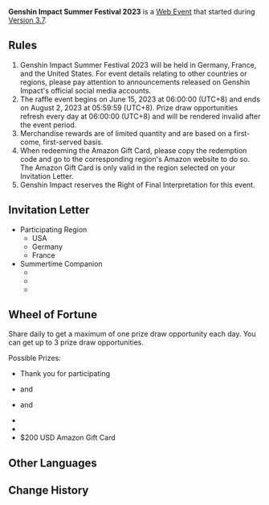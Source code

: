 {{Event Tabs
|story = false
}}
{{Event
|name              = Genshin Impact Summer Festival 2023
|image             = Genshin Impact Summer Festival 2023.png
|type              = Web
|time_known        = yes
|time_start        = 2023-06-15 06:00:00
|time_start_offset = GMT+8
|time_end          = 2023-08-02 05:59:59
|time_end_offset   = GMT+8
|link              = 
|link2             = https://act.hoyoverse.com/ys/event/e20230615summer-ivkcpq/index.html
|link2name         = Event Page
}}
{{Description|With the arrival of summer, the Summer Festival 2023 series events will also begin!<br>Let's create new memories of summer in Teyvat!}}
'''Genshin Impact Summer Festival 2023''' is a [[Web Event]] that started during [[Version 3.7]].

==Rules==
# Genshin Impact Summer Festival 2023 will be held in Germany, France, and the United States. For event details relating to other countries or regions, please pay attention to announcements released on Genshin Impact's official social media accounts. 
# The raffle event begins on June 15, 2023 at 06:00:00 (UTC+8) and ends on August 2, 2023 at 05:59:59 (UTC+8). Prize draw opportunities refresh every day at 06:00:00 (UTC+8) and will be rendered invalid after the event period. 
# Merchandise rewards are of limited quantity and are based on a first-come, first-served basis. 
# When redeeming the Amazon Gift Card, please copy the redemption code and go to the corresponding region's Amazon website to do so. The Amazon Gift Card is only valid in the region selected on your Invitation Letter. 
# Genshin Impact reserves the Right of Final Interpretation for this event.

==Invitation Letter==
* Participating Region
** USA
** Germany
** France
* Summertime Companion
** {{Character|Klee|40|nobr=1}}
** {{Character|Qiqi|40|nobr=1}}
** {{Character|Yoimiya|40|nobr=1}}

==Wheel of Fortune==
Share daily to get a maximum of one prize draw opportunity each day. You can get up to 3 prize draw opportunities.

Possible Prizes:
* Thank you for participating<!--Wording from event page-->
* {{Item|Mora|x=20,000}} and {{Item|Padisarah Pudding|x=1}}
* {{Item|Mora|x=20,000}}  and {{Item|Hero's Wit|x=2}}
* {{Item|Primogem|x=30}}
* {{Item|Primogem|x=500}}
* $200 USD Amazon Gift Card

==Other Languages==
<!-- Event was only available in three languages: de, en and fr -->
{{Other Languages
|en      = Genshin Impact Summer Festival 2023
|fr      = Festival d'été de Genshin Impact 2023
|fr_tl   = Genshin Impact Summer Festival 2023
|de      = Sommerfest 2023 of Genshin Impact
|de_tl   =Summer festival 2023 from Genshin Impact 
}}

==Change History==
{{Change History|3.5}}